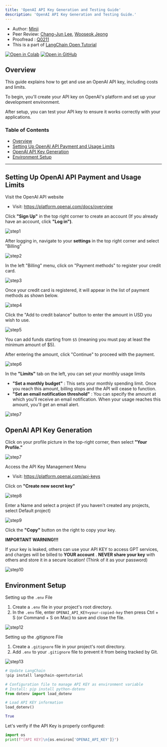 ```yaml
---
title: 'OpenAI API Key Generation and Testing Guide'
description: 'OpenAI API Key Generation and Testing Guide.'
---
```



- Author: [Minji](https://github.com/r14minji)
- Peer Review: [Chang-Jun Lee](https://powersolution.notion.site/), [Wooseok Jeong](https://github.com/jeong-wooseok)
- Proofread : [Q0211](https://github.com/Q0211)
- This is a part of [LangChain Open Tutorial](https://github.com/LangChain-OpenTutorial/LangChain-OpenTutorial)

[![Open in Colab](https://colab.research.google.com/assets/colab-badge.svg)](https://colab.research.google.com/github/LangChain-OpenTutorial/LangChain-OpenTutorial/blob/main/01-Basic/03-OpenAIAPI-Key-Generation.ipynb)
[![Open in GitHub](https://img.shields.io/badge/Open%20in%20GitHub-181717?style=flat-square&logo=github&logoColor=white)](https://github.com/LangChain-OpenTutorial/LangChain-OpenTutorial/blob/main/01-Basic/03-OpenAIAPI-Key-Generation.ipynb)

## Overview

This guide explains how to get and use an OpenAI API key, including costs and limits.

To begin, you'll create your API key on OpenAI's platform and set up your development environment.

After setup, you can test your API key to ensure it works correctly with your applications.

### Table of Contents
- [Overview](#overview)
- [Setting Up OpenAI API Payment and Usage Limits](#setting-up-openai-api-payment-and-usage-limits)
- [OpenAI API Key Generation](#openai-api-key-generation)
- [Environment Setup](#environment-setup)

----

## Setting Up OpenAI API Payment and Usage Limits

Visit the OpenAI API website


- Visit: https://platform.openai.com/docs/overview

Click **"Sign Up"** in the top right corner to create an account (If you already have an account, click **"Log in")**.

![step1](./img/02-OpenAIAPIKeyGeneration-01.png)

After logging in, navigate to your **settings** in the top right corner and select "Billing"

![step2](./img/02-OpenAIAPIKeyGeneration-02.png)

In the left "Billing" menu, click on "Payment methods" to register your credit card.

![step3](./img/02-OpenAIAPIKeyGeneration-03.png)

Once your credit card is registered, it will appear in the list of payment methods as shown below.

![step4](./img/02-OpenAIAPIKeyGeneration-04.png)

Click the "Add to credit balance" button to enter the amount in USD you wish to use.


![step5](./img/02-OpenAIAPIKeyGeneration-05.png)



You can add funds starting from ```$5``` (meaning you must pay at least the minimum amount of $5).

After entering the amount, click "Continue" to proceed with the payment.

![step6](./img/02-OpenAIAPIKeyGeneration-06.png)

In the **"Limits"** tab on the left, you can set your monthly usage limits

- **"Set a monthly budget"** : This sets your monthly spending limit. Once you reach this amount, billing stops and the API will cease to function.
- **"Set an email notification threshold"** : You can specify the amount at which you'll receive an email notification. When your usage reaches this amount, you'll get an email alert.

![step7](./img/02-OpenAIAPIKeyGeneration-07.png)

## OpenAI API Key Generation

Click on your profile picture in the top-right corner, then select **"Your Profile."** 

![step7](./img/02-OpenAIAPIKeyGeneration-08.png)

Access the API Key Management Menu

- Visit: https://platform.openai.com/api-keys


Click on **"Create new secret key"**

![step8](./img/02-OpenAIAPIKeyGeneration-09.png)

Enter a Name and select a project (if you haven't created any projects, select Default project)

![step9](./img/02-OpenAIAPIKeyGeneration-10.png)

Click the **"Copy"** button on the right to copy your key.

**IMPORTANT WARNING!!!**

If your key is leaked, others can use your API KEY to access GPT services, and charges will be billed to **YOUR account** .
**NEVER share your key** with others and store it in a secure location! (Think of it as your password)

![step10](./img/02-OpenAIAPIKeyGeneration-11.png)


## Environment Setup

Setting up the ```.env``` File

1. Create a ```.env``` file in your project's root directory.
2. In the ```.env``` file, enter ```OPENAI_API_KEY=your-copied-key``` then press Ctrl + S (or Command + S on Mac) to save and close the file.

![step12](./img/02-OpenAIAPIKeyGeneration-12.png)

Setting up the .gitignore File
1. Create a ```.gitignore``` file in your project's root directory.
2. Add ```.env``` to your ```.gitignore``` file to prevent it from being tracked by Git.

![step13](./img/02-OpenAIAPIKeyGeneration-13.png)


```python
# Update LangChain
!pip install langchain-opentutorial
```

```python
# Configuration file to manage API KEY as environment variable
# Install: pip install python-dotenv
from dotenv import load_dotenv

# Load API KEY information
load_dotenv()
```

```python
True
```

Let's verify if the API Key is properly configured:

```python
import os
print(f"[API KEY]\n{os.environ['OPENAI_API_KEY']}")
```
